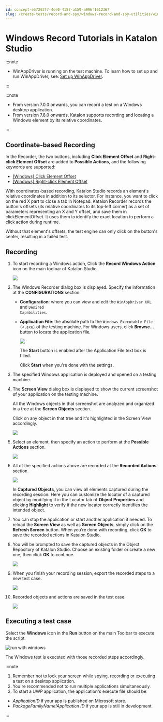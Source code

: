 ```yaml
---
id: concept-e57202f7-4de0-4187-a159-a996f1612367
slug: /create-tests/record-and-spy/windows-record-and-spy-utilities/windows-record-tutorials-in-katalon-studio
---
```


# Windows Record Tutorials in Katalon Studio


:::note

-   WinAppDriver is running on the test machine. To learn how to set up and run WinAppDriver, see: [Set up WinAppDriver](/create-tests/manage-projects/set-up-projects/windows-desktop-apps-testing/set-up-winappdriver-in-katalon-studio).

:::


:::note

-   From version 7.0.0 onwards, you can record a test on a Windows desktop application.
-   From version 7.8.0 onwards, Katalon supports recording and locating a Windows element by its relative coordinates.

:::

## Coordinate-based Recording

In the Recorder, the two buttons, including **Click Element Offset** and **Right-click Element Offset** are added to **Possible Actions**, and the following keywords are supported:

-   [\[Windows\] Click Element Offset](/create-tests/keywords/keyword-description-in-katalon-studio/windows-keywords/windows-click-element-offset)
-   [\[Windows\] Right-click Element Offset](/create-tests/keywords/keyword-description-in-katalon-studio/windows-keywords/windows-right-click-element-offset)

With coordinates-based recording, Katalon Studio records an element's relative coordinates in addition to its selector. For instance, you want to click on the red X part to close a tab in Notepad. Katalon Recorder records the button's offsets \(its relative coordinates to its top-left corner\) as a set of parameters representing an X and Y offset, and save them in clickElementOffset. It uses them to identify the exact location to perform a click action during runtime.

Without that element's offsets, the test engine can only click on the button's center, resulting in a failed test.

## Recording

1.  To start recording a Windows action, Click the **Record Windows Action** icon on the main toolbar of Katalon Studio.

    <img src="https://github.com/katalon-studio/docs-images/raw/master/katalon-studio/docs/introduction-desktop-app-testing/Windows_Record_Action.png" width={601} />

2.  The Windows Recorder dialog box is displayed. Specify the information at the **CONFIGURATIONS** section.

    -   **Configuration**: where you can view and edit the <code>WinAppDriver URL</code> and <code>Desired Capabilities</code>.

    -   **Application File**: the absolute path to the <code>Windows Executable File (&lt;.exe)</code> of the testing machine. For Windows users, click **Browse...** button to locate the application file.

        <img src="https://github.com/katalon-studio/docs-images/raw/master/katalon-studio/docs/record-windows-actions/Record-step2.png" width={402} />

        The **Start** button is enabled after the Application File text box is filled.

        Click **Start** when you're done with the settings.

3.  The specified Windows application is deployed and opened on a testing machine.

4.  The **Screen View** dialog box is displayed to show the current screenshot of your application on the testing machine.

    All the Windows objects in that screenshot are analyzed and organized in a tree at the **Screen Objects** section.

    Click on any object in that tree and it's highlighted in the Screen View accordingly.

    <img src="https://github.com/katalon-studio/docs-images/raw/master/katalon-studio/docs/record-windows-actions/highlighted.png" />

5.  Select an element, then specify an action to perform at the **Possible Actions** section.

    <img src="https://github.com/katalon-studio/docs-images/raw/master/katalon-studio/docs/record-windows-actions/actions.png" width={299} />

6.  All of the specified actions above are recorded at the **Recorded Actions** section.

    <img src="https://github.com/katalon-studio/docs-images/raw/master/katalon-studio/docs/record-windows-actions/step-6.png" width={424} />

    In **Captured Objects**, you can view all elements captured during the recording session. Here you can customize the locator of a captured object by modifying it in the Locator tab of **Object Properties** and clicking **Highlight** to verify if the new locator correctly identifies the intended object.

7.  You can stop the application or start another application if needed. To reload the **Screen View** as well as **Screen Objects**, simply click on the **Refresh Screen** button. When you’re done with recording, click **OK** to save the recorded actions in Katalon Studio.

8.  You will be prompted to save the captured objects in the Object Repository of Katalon Studio. Choose an existing folder or create a new one, then click **OK** to continue.

    <img src="https://github.com/katalon-studio/docs-images/raw/master/katalon-studio/docs/record-windows-actions/Step9.png" width={267} />

9.  When you finish your recording session, export the recorded steps to a new test case.

    <img src="https://github.com/katalon-studio/docs-images/raw/master/katalon-studio/docs/record-windows-actions/Export-new-TC.png" width={494} />

10. Recorded objects and actions are saved in the test case.

    <img src="https://github.com/katalon-studio/docs-images/raw/master/katalon-studio/docs/record-windows-actions/test-case.png" width={609} />


## Executing a test case

Select the **Windows** icon in the **Run** button on the main Toolbar to execute the script.

<img src="https://github.com/katalon-studio/docs-images/raw/master/katalon-studio/docs/record-windows-actions/run-with-windows.png" alt="run with windows" />

The Windows test is executed with those recorded steps accordingly.


:::note

1.  Remember not to lock your screen while spying, recording or executing a test on a desktop application.
2.  You're recommended not to run multiple applications simultaneously.
3.  To start a UWP application, the application's execute file should be:

-   *ApplicationID* if your app is published on Microsoft store.
-   *PackageFamilyName!Application ID* if your app is still in development.

:::